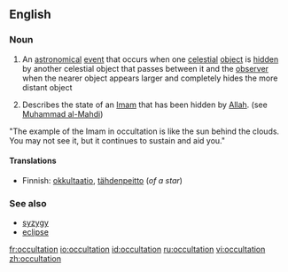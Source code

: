 
==English==
===Noun===
{{en-noun}}
# {{astronomy}} An [[astronomical]] [[event]] that occurs when one [[celestial]] [[object]] is [[hidden]] by another celestial object that passes between it and the [[observer]] when the nearer object appears larger and completely hides the more distant object
# {{religion}} Describes the state of an [[Imam]] that has been hidden by [[Allah]]. (see [[wikipedia:Muhammad al-Mahdi|Muhammad al-Mahdi]])
"The example of the Imam in occultation is like the sun behind the clouds. You may not see it, but it continues to sustain and aid you."

====Translations====
{{top}}
*Finnish: [[okkultaatio]], [[tähdenpeitto]] (''of a star'')
{{mid}}
{{bottom}}

===See also===
*[[syzygy]]
*[[eclipse]]

[[fr:occultation]]
[[io:occultation]]
[[id:occultation]]
[[ru:occultation]]
[[vi:occultation]]
[[zh:occultation]]